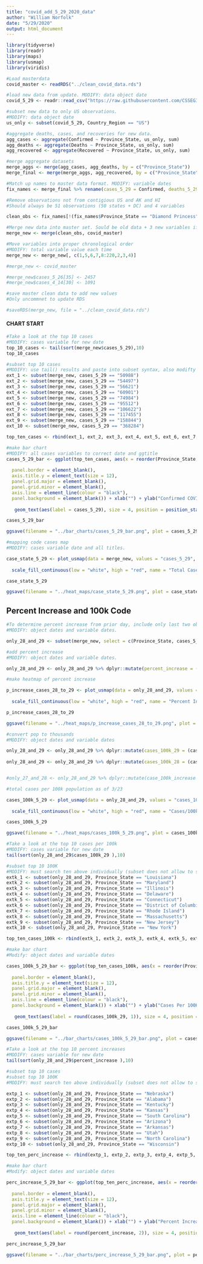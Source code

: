 ```yaml
---
title: "covid_add_5_29_2020_data"
author: "William Norfolk"
date: "5/29/2020"
output: html_document
---
```



```r
library(tidyverse)
library(readr)
library(maps)
library(usmap)
library(viridis)
```

```r
#Load masterdata
covid_master <- readRDS("../clean_covid_data.rds")
```


```r
#load new data from update. MODIFY: data object date
covid_5_29 <- readr::read_csv("https://raw.githubusercontent.com/CSSEGISandData/COVID-19/master/csse_covid_19_data/csse_covid_19_daily_reports/05-29-2020.csv")
```

```r
#subset new data to only US observations. 
#MODIFY: data object date
us_only <- subset(covid_5_29, Country_Region == "US")
```

```r
#aggregate deaths, cases, and recoveries for new data. 
agg_cases <- aggregate(Confirmed ~ Province_State, us_only, sum)
agg_deaths <- aggregate(Deaths ~ Province_State, us_only, sum)
agg_recovered <- aggregate(Recovered ~ Province_State, us_only, sum)
```

```r
#merge aggregate datasets
merge_aggs <- merge(agg_cases, agg_deaths, by = c("Province_State"))
merge_final <- merge(merge_aggs, agg_recovered, by = c("Province_State"))
```

```r
#Match up names to master data format. MODIFY: variable dates
fix_names <- merge_final %>% rename(cases_5_29 = Confirmed, deaths_5_29 = Deaths, recov_5_29 = Recovered)
```

```r
#Remove observations not from contigious US and AK and HI
#Should always be 51 observations (50 states + DC) and 4 variables

clean_obs <- fix_names[!(fix_names$Province_State == "Diamond Princess" | fix_names$Province_State == "Grand Princess" | fix_names$Province_State == "Guam" | fix_names$Province_State == "Puerto Rico" | fix_names$Province_State == "United States Virgin Islands" | fix_names$Province_State == "US" | fix_names$Province_State == "American Samoa" | fix_names$Province_State == "Northern Mariana Islands" | fix_names$Province_State == "Virgin Islands" | fix_names$Province_State == "Wuhan Evacuee" | fix_names$Province_State == "Recovered"),]
```

```r
#Merge new data into master set. Sould be old data + 3 new variables if successful
merge_new <- merge(clean_obs, covid_master)
```

```r
#Move variables into proper chronological order
#MODIFY: total variable value each time
merge_new <- merge_new[, c(1,5,6,7,8:220,2,3,4)]
```

```r
#merge_new <- covid_master
```

```r
#merge_new$cases_5_26[35] <- 2457
#merge_new$cases_4_14[30] <- 1091

```


```r
#save master clean data to add new values
#Only uncommnet to update RDS

#saveRDS(merge_new, file = "../clean_covid_data.rds")
```

#### CHART START

```r
#Take a look at the top 10 cases
#MODIFY: cases variable for new date
top_10_cases <- tail(sort(merge_new$cases_5_29),10)
top_10_cases
```

```r
#subset top 10 cases
#MODIFY: use tail() results and paste into subset syntax, also modifty cases date value
ext_1 <- subset(merge_new, cases_5_29 == "50988")
ext_2 <- subset(merge_new, cases_5_29 == "54497")
ext_3 <- subset(merge_new, cases_5_29 == "56621")
ext_4 <- subset(merge_new, cases_5_29 == "60901")
ext_5 <- subset(merge_new, cases_5_29 == "74984")
ext_6 <- subset(merge_new, cases_5_29 == "95512")
ext_7 <- subset(merge_new, cases_5_29 == "106622")
ext_8 <- subset(merge_new, cases_5_29 == "117455")
ext_9 <- subset(merge_new, cases_5_29 == "158844")
ext_10 <- subset(merge_new, cases_5_29 == "368284")

top_ten_cases <- rbind(ext_1, ext_2, ext_3, ext_4, ext_5, ext_6, ext_7, ext_8, ext_9, ext_10)
```

```r
#make bar chart
#MODIFY: all cases variables to correct date and ggtitle
cases_5_29_bar <- ggplot(top_ten_cases, aes(x = reorder(Province_State, -cases_5_29), cases_5_29)) + geom_bar(aes(fill = reorder(Province_State, -cases_5_29)),stat = "identity") + theme(axis.text.x = element_text(angle = 45, hjust = 1),
                                                                                                   legend.position = "none",                                                                        axis.text=element_text(size=12),
  panel.border = element_blank(), 
  axis.title.y = element_text(size = 12),
  panel.grid.major = element_blank(),
  panel.grid.minor = element_blank(),
  axis.line = element_line(colour = "black"),
  panel.background = element_blank()) + xlab("") + ylab("Confirmed COVID-19 Cases") + ggtitle("Top Ten Confirmed COVID-19 Cases by State 5/29/2020") +
  
   geom_text(aes(label = cases_5_29), size = 4, position = position_stack(vjust = 0.8))

cases_5_29_bar 
```

```r
ggsave(filename = "../bar_charts/cases_5_29_bar.png", plot = cases_5_29_bar)
```

```r
#mapping code cases map
#MODIFY: cases variable date and all titles.

case_state_5_29 <- plot_usmap(data = merge_new, values = "cases_5_29", color = "black") + 
  
  scale_fill_continuous(low = "white", high = "red", name = "Total Cases", label = scales::comma) + theme(legend.position = "right", plot.title = element_text(color = "black", size = 15, face = "bold"), plot.subtitle = element_text(color = "black", size = 10, face = "italic")) + labs(title = "COVID-19 Confirmed Cases by State", subtitle = "Data as of: 5/29/2020")

case_state_5_29
```

```r
ggsave(filename = "../heat_maps/case_state_5_29.png", plot = case_state_5_29)
```

## Percent Increase and 100k Code

```r
#To determine percent increase from prior day, include only last two observations
#MODIFY: object dates and variable dates.

only_28_and_29 <- subset(merge_new, select = c(Province_State, cases_5_29, cases_5_28, fips, total_pop))
```




```r
#add percent increase
#MODIFY: object dates and variable dates.

only_28_and_29 <- only_28_and_29 %>% dplyr::mutate(percent_increase = (cases_5_29 - cases_5_28) / cases_5_28 * 100)
```

```r
#make heatmap of percent increase

p_increase_cases_28_to_29 <- plot_usmap(data = only_28_and_29, values = "percent_increase", color = "black") + 
  
  scale_fill_continuous(low = "white", high = "red", name = "Percent Increase", label = scales::comma) + theme(legend.position = "right", plot.title = element_text(color = "black", size = 15, face = "bold"), plot.subtitle = element_text(color = "black", size = 10, face = "italic")) + labs(title = "Percent Increase of Confirmed COVID-19 Cases by State", subtitle = "From: 5/28/2020-5/29/2020")

p_increase_cases_28_to_29
```

```r
ggsave(filename = "../heat_maps/p_increase_cases_28_to_29.png", plot = p_increase_cases_28_to_29)
```

```r
#convert pop to thousands
#MODIFY: object dates and variable dates

only_28_and_29 <- only_28_and_29 %>% dplyr::mutate(cases_100k_29 = (cases_5_29 / total_pop) *100000)
  
only_28_and_29 <- only_28_and_29 %>% dplyr::mutate(cases_100k_28 = (cases_5_28 / total_pop) * 100000)


#only_27_and_28 <- only_28_and_29 %>% dplyr::mutate(case_100k_increase = (cases_100k_28 - cases_100k_27) / cases_100k_27 *100)

```

```r
#total cases per 100k population as of 3/23

cases_100k_5_29 <- plot_usmap(data = only_28_and_29, values = "cases_100k_29", color = "black") + 
  
  scale_fill_continuous(low = "white", high = "red", name = "Cases/100k Population", label = scales::comma) + theme(legend.position = "right", plot.title = element_text(color = "black", size = 15, face = "bold"), plot.subtitle = element_text(color = "black", size = 10, face = "italic")) + labs(title = "COVID-19 Confirmed Cases Per 100K Individuals by State", subtitle = "Data as of: 5/29/2020")

cases_100k_5_29
```

```r
ggsave(filename = "../heat_maps/cases_100k_5_29.png", plot = cases_100k_5_29)
```

```r
#Take a look at the top 10 cases per 100k
#MODIFY: cases variable for new date
tail(sort(only_28_and_29$cases_100k_29 ),10)
```


```r
#subset top 10 100K
#MODIFY: must search ten above individually (subset does not allow to select by these values for some reason...) and past the states in the code below.Also modify variable and object date names.
extk_1 <- subset(only_28_and_29, Province_State == "Louisiana")
extk_2 <- subset(only_28_and_29, Province_State == "Maryland")
extk_3 <- subset(only_28_and_29, Province_State == "Illinois")
extk_4 <- subset(only_28_and_29, Province_State == "Delaware")
extk_5 <- subset(only_28_and_29, Province_State == "Connecticut")
extk_6 <- subset(only_28_and_29, Province_State == "District of Columbia")
extk_7 <- subset(only_28_and_29, Province_State == "Rhode Island")
extk_8 <- subset(only_28_and_29, Province_State == "Massachusetts")
extk_9 <- subset(only_28_and_29, Province_State == "New Jersey")
extk_10 <- subset(only_28_and_29, Province_State == "New York")

top_ten_cases_100k <- rbind(extk_1, extk_2, extk_3, extk_4, extk_5, extk_6, extk_7, extk_8, extk_9, extk_10)
```

```r
#make bar chart
#Modify: object dates and variable dates

cases_100k_5_29_bar <- ggplot(top_ten_cases_100k, aes(x = reorder(Province_State, -cases_100k_29), cases_100k_29)) + geom_bar(aes(fill = reorder(Province_State, -cases_100k_29)), stat = "identity") + theme(axis.text.x = element_text(angle = 45, hjust = 1),
                                                                                                   legend.position = "none",                                                                        axis.text=element_text(size=12),
  panel.border = element_blank(),   
  axis.title.y = element_text(size = 12),
  panel.grid.major = element_blank(),
  panel.grid.minor = element_blank(),
  axis.line = element_line(colour = "black"),
  panel.background = element_blank()) + xlab("") + ylab("Cases Per 100K Individuals") + ggtitle("Top Ten COVID-19 Confirmed Cases Per 100K Individuals by State 5/29/2020") +
  
   geom_text(aes(label = round(cases_100k_29, 1)), size = 4, position = position_stack(vjust = 0.8))

cases_100k_5_29_bar
```

```r
ggsave(filename = "../bar_charts/cases_100k_5_29_bar.png", plot = cases_100k_5_29_bar)
```

```r
#Take a look at the top 10 percent increases
#MODIFY: cases variable for new date
tail(sort(only_28_and_29$percent_increase ),10)
```

```r
#subset top 10 cases
#subset top 10 100K
#MODIFY: must search ten above individually (subset does not allow to select by these values for some reason...) and past the states in the code below.Also modify variable and object date names.

extp_1 <- subset(only_28_and_29, Province_State == "Nebraska")
extp_2 <- subset(only_28_and_29, Province_State == "Alabama")
extp_3 <- subset(only_28_and_29, Province_State == "Kentucky")
extp_4 <- subset(only_28_and_29, Province_State == "Kansas")
extp_5 <- subset(only_28_and_29, Province_State == "South Carolina")
extp_6 <- subset(only_28_and_29, Province_State == "Arizona")
extp_7 <- subset(only_28_and_29, Province_State == "Arkansas")
extp_8 <- subset(only_28_and_29, Province_State == "Utah")
extp_9 <- subset(only_28_and_29, Province_State == "North Carolina")
extp_10 <- subset(only_28_and_29, Province_State == "Wisconsin")

top_ten_perc_increase <- rbind(extp_1, extp_2, extp_3, extp_4, extp_5, extp_6, extp_7, extp_8, extp_9, extp_10)
```

```r
#make bar chart
#Modify: object dates and variable dates

perc_increase_5_29_bar <- ggplot(top_ten_perc_increase, aes(x = reorder(Province_State, -percent_increase), percent_increase)) + geom_bar(aes(fill = reorder(Province_State, -percent_increase)), stat = "identity") + theme(axis.text.x = element_text(angle = 45, hjust = 1),
                                                                                                   legend.position = "none",                                                                        axis.text=element_text(size=12),
  panel.border = element_blank(),   
  axis.title.y = element_text(size = 12),
  panel.grid.major = element_blank(),
  panel.grid.minor = element_blank(),
  axis.line = element_line(colour = "black"),
  panel.background = element_blank()) + xlab("") + ylab("Percent Increase") + ggtitle("COVID-19: Top Ten Percent Increase by State from 5/28/20-5/29/20") +
  
   geom_text(aes(label = round(percent_increase, 2)), size = 4, position = position_stack(vjust = 0.8))

perc_increase_5_29_bar
```

```r
ggsave(filename = "../bar_charts/perc_increase_5_29_bar.png", plot = perc_increase_5_29_bar)
```